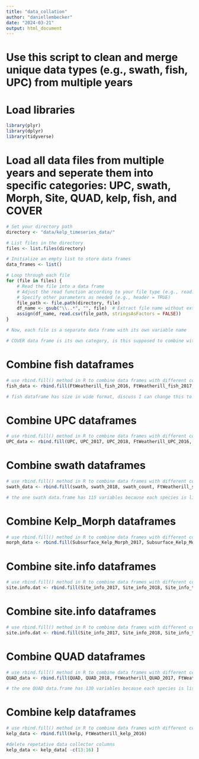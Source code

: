 ```yaml
---
title: "data_collation"
author: "daniellembecker"
date: "2024-03-21"
output: html_document
---
```


# Use this script to clean and merge unique data types (e.g., swath, fish, UPC) from multiple years

# Load libraries 
```r
library(plyr)
library(dplyr)
library(tidyverse)
```


# Load all data files from multiple years and seperate them into specific categories: UPC, swath, Morph, Site, QUAD, kelp, fish, and COVER
```r

# Set your directory path
directory <- "data/kelp_timeseries_data/"

# List files in the directory
files <- list.files(directory)

# Initialize an empty list to store data frames
data_frames <- list()

# Loop through each file
for (file in files) {
    # Read the file into a data frame
    # Adjust the read function according to your file type (e.g., read.csv, read.table)
    # Specify other parameters as needed (e.g., header = TRUE)
    file_path <- file.path(directory, file)
    df_name <- gsub("\\..*", "", file)  # Extract file name without extension
    assign(df_name, read.csv(file_path, stringsAsFactors = FALSE))
}

# Now, each file is a separate data frame with its own variable name

# COVER data frame is its own category, is this supposed to combine with another? it was labeled, Kelp_COVER 

```

# Combine fish dataframes
```r

# use rbind.fill() method in R to combine data frames with different columns
fish_data <- rbind.fill(FtWeatherill_fish_2016, FtWeatherill_fish_2017, fish_2018_Hump_Lab_size_classes, fish, fish_Aggregated)

# fish dataframe has size in wide format, discuss I can change this to long is you want but wanted to make sure size classes matched

```

# Combine UPC dataframes
```r

# use rbind.fill() method in R to combine data frames with different columns
UPC_data <- rbind.fill(UPC, UPC_2017, UPC_2018, FtWeatherill_UPC_2016, FtWeatherill_UPC_2016_CT)

```

# Combine swath dataframes
```r

# use rbind.fill() method in R to combine data frames with different columns
swath_data <- rbind.fill(swath, swath_2018, swath_count, FtWeatherill_swath_2016)

# the one swath data.frame has 115 variables because each species is listed instead of its code, fo you want me to replace with the code and make it wide to long format?

```

# Combine Kelp_Morph dataframes
```r

# use rbind.fill() method in R to combine data frames with different columns
morph_data <- rbind.fill(Subsurface_Kelp_Morph_2017, Subsurface_Kelp_Morph_2018)

```

# Combine site.info dataframes
```r

# use rbind.fill() method in R to combine data frames with different columns
site.info.dat <- rbind.fill(Site_info_2017, Site_info_2018, Site_info_template_v1)

```

# Combine site.info dataframes
```r

# use rbind.fill() method in R to combine data frames with different columns
site.info.dat <- rbind.fill(Site_info_2017, Site_info_2018, Site_info_template_v1)

```

# Combine QUAD dataframes
```r

# use rbind.fill() method in R to combine data frames with different columns
QUAD_data <- rbind.fill(QUAD, QUAD_2018, FtWeatherill_QUAD_2017, FtWeatherill_QUAD_2016_TALBENHORIN)

# the one QUAD data.frame has 130 variables because each species is listed instead of its code, fo you want me to replace with the code and make it wide to long format?

```

# Combine kelp dataframes
```r

# use rbind.fill() method in R to combine data frames with different columns
kelp_data <- rbind.fill(kelp, FtWeatherill_kelp_2016)

#delete repetative data collector columns
kelp_data <- kelp_data[ -c(13:16) ]

```







